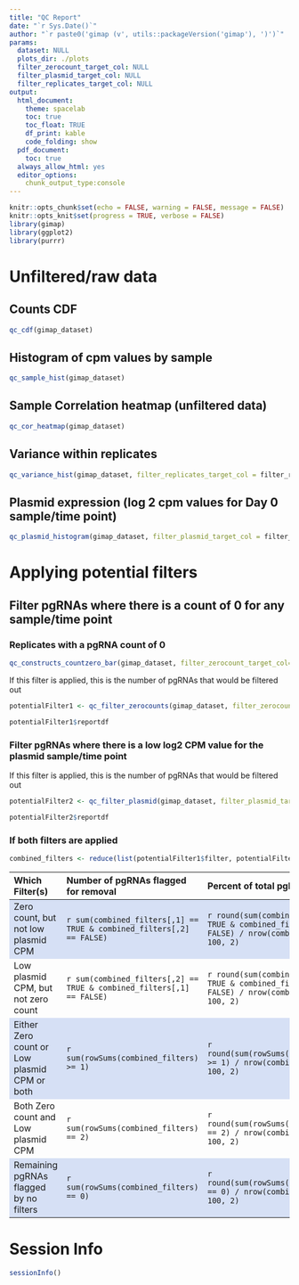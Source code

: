 ```yaml
---
title: "QC Report"
date: "`r Sys.Date()`"
author: "`r paste0('gimap (v', utils::packageVersion('gimap'), ')')`"
params:
  dataset: NULL
  plots_dir: ./plots
  filter_zerocount_target_col: NULL
  filter_plasmid_target_col: NULL
  filter_replicates_target_col: NULL
output: 
  html_document:
    theme: spacelab
    toc: true
    toc_float: TRUE
    df_print: kable
    code_folding: show
  pdf_document:
    toc: true
  always_allow_html: yes
  editor_options:
    chunk_output_type:console
---
```


<style>
  tbody tr:nth-child(odd){
    background-color: #D6E0F5;
}
</style>

```r
knitr::opts_chunk$set(echo = FALSE, warning = FALSE, message = FALSE)
knitr::opts_knit$set(progress = TRUE, verbose = FALSE)
library(gimap)
library(ggplot2)
library(purrr)
```

# Unfiltered/raw data

## Counts CDF

```r
qc_cdf(gimap_dataset)
```

## Histogram of cpm values by sample

```r
qc_sample_hist(gimap_dataset)
```


## Sample Correlation heatmap (unfiltered data)

```r
qc_cor_heatmap(gimap_dataset)
```

## Variance within replicates

```r
qc_variance_hist(gimap_dataset, filter_replicates_target_col = filter_replicates_target_col)
```

## Plasmid expression (log 2 cpm values for Day 0 sample/time point)

```r
qc_plasmid_histogram(gimap_dataset, filter_plasmid_target_col = filter_plasmid_target_col)
```

# Applying potential filters

## Filter pgRNAs where there is a count of 0 for any sample/time point

### Replicates with a pgRNA count of 0 

```r
qc_constructs_countzero_bar(gimap_dataset, filter_zerocount_target_col= filter_zerocount_target_col, filter_replicates_target_col = filter_replicates_target_col)
```

If this filter is applied, this is the number of pgRNAs that would be filtered out

```r
potentialFilter1 <- qc_filter_zerocounts(gimap_dataset, filter_zerocount_target_col = filter_zerocount_target_col)

potentialFilter1$reportdf
```

### Filter pgRNAs where there is a low log2 CPM value for the plasmid sample/time point

If this filter is applied, this is the number of pgRNAs that would be filtered out

```r
potentialFilter2 <- qc_filter_plasmid(gimap_dataset, filter_plasmid_target_col = filter_plasmid_target_col)

potentialFilter2$reportdf
```

### If both filters are applied

```r
combined_filters <- reduce(list(potentialFilter1$filter, potentialFilter2$filter), cbind)
```

| Which Filter(s) | Number of pgRNAs flagged for removal | Percent of total pgRNA constructs |
|:---------------|:------------------------------------|:----------|
| Zero count, but not low plasmid CPM | `r sum(combined_filters[,1] == TRUE & combined_filters[,2] == FALSE)` | `r round(sum(combined_filters[,1] == TRUE & combined_filters[,2] == FALSE) / nrow(combined_filters) * 100, 2)`|
| Low plasmid CPM, but not zero count | `r sum(combined_filters[,2] == TRUE & combined_filters[,1] == FALSE)` | `r round(sum(combined_filters[,2] == TRUE & combined_filters[,1] == FALSE) / nrow(combined_filters) * 100, 2)` |
| Either Zero count or Low plasmid CPM or both | `r sum(rowSums(combined_filters) >= 1)`| `r round(sum(rowSums(combined_filters) >= 1) / nrow(combined_filters) * 100, 2)`  |
| Both Zero count and Low plasmid CPM | `r sum(rowSums(combined_filters) == 2)` | `r round(sum(rowSums(combined_filters) == 2) / nrow(combined_filters) * 100, 2)` |
| Remaining pgRNAs flagged by no filters | `r sum(rowSums(combined_filters) == 0)` |  `r round(sum(rowSums(combined_filters) == 0) / nrow(combined_filters) * 100, 2)` |

# Session Info

```r
sessionInfo()
```
